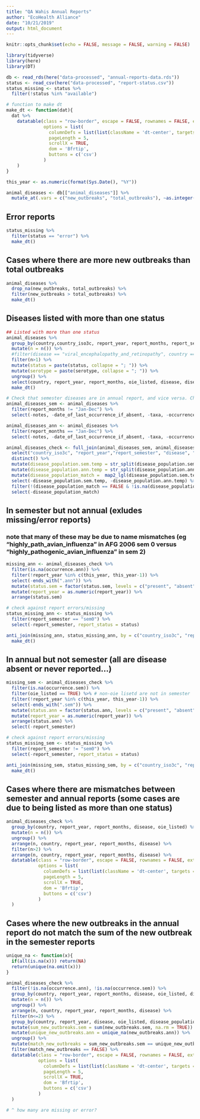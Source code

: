 ```yaml
---
title: "QA Wahis Annual Reports"
author: "EcoHealth Alliance"
date: "10/21/2019"
output: html_document
---
```


```r
knitr::opts_chunk$set(echo = FALSE, message = FALSE, warning = FALSE)

library(tidyverse)
library(here)
library(DT)

db <- read_rds(here("data-processed", "annual-reports-data.rds"))
status <- read_csv(here("data-processed", "report-status.csv"))
status_missing <- status %>%
  filter(!status %in% "available")

# function to make dt
make_dt <- function(dat){
  dat %>%
    datatable(class = "row-border", escape = FALSE, rownames = FALSE, extensions = "Buttons", 
              options = list(
                columnDefs = list(list(className = 'dt-center', targets = 0:(dim(.)[2] - 1))),
                pageLength = 5,
                scrollX = TRUE,
                dom = 'Bfrtip',
                buttons = c('csv')
              )
    )
}
```

```r
this_year <- as.numeric(format(Sys.Date(), "%Y"))

animal_diseases <- db[["animal_diseases"]] %>%
  mutate_at(.vars = c("new_outbreaks", "total_outbreaks"), ~as.integer(.)) 
```

## Error reports
```r
status_missing %>%
  filter(status == "error") %>%
  make_dt()
```

## Cases where there are more new outbreaks than total outbreaks
```r
animal_diseases %>%
  drop_na(new_outbreaks, total_outbreaks) %>%
  filter(new_outbreaks > total_outbreaks) %>%
  make_dt()
```

## Diseases listed with more than one status
```r
## Listed with more than one status
animal_diseases %>%
  group_by(country,country_iso3c, report_year, report_months, report_semester, oie_listed, disease, disease_population) %>% 
  mutate(n = n()) %>%
  #filter(disease == "viral_encephalopathy_and_retinopathy", country == "Australia", report_year == "2005", report_months == "Jan-Jun")
  filter(n>1) %>%
  mutate(status = paste(status, collapse = "; ")) %>%
  mutate(serotype = paste(serotype, collapse = "; ")) %>%
  ungroup() %>%
  select(country, report_year, report_months, oie_listed, disease, disease_population, serotype, status) %>%
  make_dt()
```

```r
# Check that semester diseases are in annual report, and vice versa. Check that math adds up.
animal_diseases_sem <- animal_diseases %>%
  filter(report_months != "Jan-Dec") %>%
  select(-notes, -date_of_last_occurrence_if_absent, -taxa, -occurrence_description, -country, -report_months)

animal_diseases_ann <- animal_diseases %>%
  filter(report_months == "Jan-Dec") %>%
  select(-notes, -date_of_last_occurrence_if_absent, -taxa, -occurrence_description, -country, -report_months, -report_semester)

animal_diseases_check <- full_join(animal_diseases_sem, animal_diseases_ann, by = c("country_iso3c", "report_year", "disease", "oie_listed"), suffix = c(".sem", ".ann")) %>%
  select("country_iso3c", "report_year","report_semester", "disease", "oie_listed", starts_with("disease_population"), starts_with("serotype"), starts_with("status"), starts_with("occurrence"), starts_with("new_outbreaks"), starts_with("total_outbreaks")) %>%
  distinct() %>%
  mutate(disease_population.sem.temp = str_split(disease_population.sem, " and ")) %>%
  mutate(disease_population.ann.temp = str_split(disease_population.ann, " and ")) %>%
  mutate(disease_population_match =  map2_lgl(disease_population.sem.temp, disease_population.ann.temp, function(x,y)  any(unlist(x) %in% unlist(y)))) %>%
  select(-disease_population.sem.temp, -disease_population.ann.temp) %>%
  filter(!(disease_population_match == FALSE & !is.na(disease_population.ann) & !is.na(disease_population.sem))) %>%
  select(-disease_population_match)

```

## In semester but not annual (exludes missing/error reports)
### note that many of these may be due to name mismatches (eg "highly_path_avian_influenza" in AFG 2006 sem 0 versus "highly_pathogenic_avian_influenza" in sem 2)
```r
missing_ann <- animal_diseases_check %>% 
  filter(is.na(occurrence.ann)) %>%
  filter(!report_year %in% c(this_year, this_year-1)) %>%
  select(-ends_with(".ann")) %>%
  mutate(status.sem = factor(status.sem, levels = c("present", "absent", "unreported"))) %>%
  mutate(report_year = as.numeric(report_year)) %>%
  arrange(status.sem)

# check against report errors/missing
status_missing_ann <- status_missing %>%
  filter(report_semester == "sem0") %>%
  select(-report_semester, report_status = status)

anti_join(missing_ann, status_missing_ann, by = c("country_iso3c", "report_year")) %>%
  make_dt()
```

## In annual but not semester (all are disease absent or never reported...)
```r

missing_sem <- animal_diseases_check %>% 
  filter(is.na(occurrence.sem)) %>%
  filter(oie_listed == TRUE) %>% # non-oie lisetd are not in semester
  filter(!report_year %in% c(this_year, this_year-1)) %>%
  select(-ends_with(".sem")) %>%
  mutate(status.ann = factor(status.ann, levels = c("present", "absent", "unreported"))) %>%
  mutate(report_year = as.numeric(report_year)) %>%
  arrange(status.ann) %>%
  select(-report_semester)

# check against report errors/missing
status_missing_sem <- status_missing %>%
  filter(report_semester != "sem0") %>%
  select(-report_semester, report_status = status)

anti_join(missing_sem, status_missing_sem, by = c("country_iso3c", "report_year")) %>%
  make_dt()

```

## Cases where there are mismatches between semester and annual reports (some cases are due to being listed as more than one status)
```r
animal_diseases_check %>%
  group_by(country, report_year, report_months, disease, oie_listed) %>%
  mutate(n = n()) %>%
  ungroup() %>%
  arrange(n, country, report_year, report_months, disease) %>%
  filter(n>2) %>%
  arrange(n, country, report_year, report_months, disease) %>%
  datatable(class = "row-border", escape = FALSE, rownames = FALSE, extensions = "Buttons",
            options = list(
              columnDefs = list(list(className = 'dt-center', targets = 0:(dim(.)[2] - 1))),
              pageLength = 5,
              scrollX = TRUE,
              dom = 'Bfrtip',
              buttons = c('csv')
            )
  )

```

## Cases where the new outbreaks in the annual report do not match the sum of the new outbreak in the semester reports
```r
unique_na <- function(x){
  if(all(is.na(x))) return(NA)
  return(unique(na.omit(x)))
}

animal_diseases_check %>%
  filter(!is.na(occurrence.ann), !is.na(occurrence.sem)) %>%
  group_by(country, report_year, report_months, disease, oie_listed, disease_population.sem, disease_population.ann) %>%
  mutate(n = n()) %>%
  ungroup() %>%
  arrange(n, country, report_year, report_months, disease) %>%
  filter(n<=2) %>%
  group_by(country, report_year, disease, oie_listed, disease_population.sem, disease_population.ann) %>%
  mutate(sum_new_outbreaks.sem = sum(new_outbreaks.sem, na.rm = TRUE)) %>%
  mutate(unique_new_outbreaks.ann = unique_na(new_outbreaks.ann)) %>%
  ungroup() %>%
  mutate(match_new_outbreaks = sum_new_outbreaks.sem == unique_new_outbreaks.ann) %>%
  filter(match_new_outbreaks == FALSE) %>%
  datatable(class = "row-border", escape = FALSE, rownames = FALSE, extensions = "Buttons",
            options = list(
              columnDefs = list(list(className = 'dt-center', targets = 0:(dim(.)[2] - 1))),
              pageLength = 5,
              scrollX = TRUE,
              dom = 'Bfrtip',
              buttons = c('csv')
            )
  )

# ^ how many are missing or error?

```

